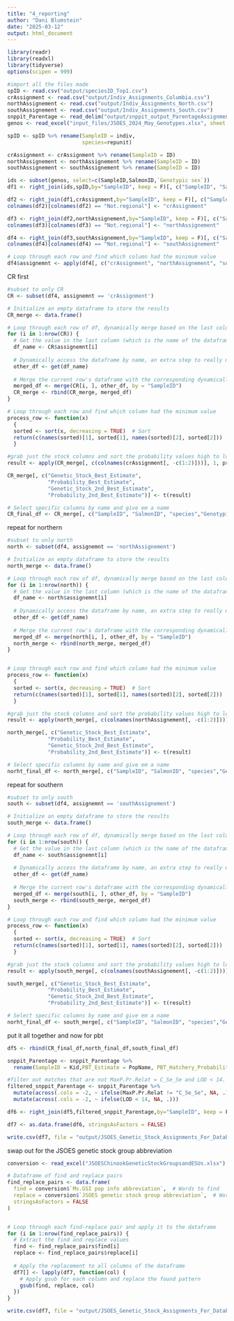 ---
title: "4_reporting"
author: "Dani Blumstein"
date: "2025-03-12"
output: html_document
---

```{r}
library(readr)
library(readxl)
library(tidyverse)
options(scipen = 999)

#import all the files made
spID <- read.csv("output/speciesID_Top1.csv")
crAssignment <- read.csv("output/Indiv_Assignments_Columbia.csv")
northAssignement <- read.csv("output/Indiv_Assignments_North.csv")
southAssignement <- read.csv("output/Indiv_Assignments_South.csv")
snppit_Parentage <- read_delim("output/snppit_output_ParentageAssignments.txt", delim = "\t", escape_double = FALSE, trim_ws = TRUE)
genos <- read_excel("input_files/JSOES_2024_May_Genotypes.xlsx", sheet = "Ots334")
```

```{r}
spID <- spID %>% rename(SampleID = indiv,
                        species=repunit)

crAssignment <- crAssignment %>% rename(SampleID = ID)
northAssignement <- northAssignement %>% rename(SampleID = ID)
southAssignement <- southAssignement %>% rename(SampleID = ID)

ids <- subset(genos, select=c(SampleID,SalmonID,`Genotypic sex`))
df1 <- right_join(ids,spID,by="SampleID", keep = F)[, c("SampleID", "SalmonID", "Genotypic sex","species", "rep_pofz")]

df2 <- right_join(df1,crAssignment,by="SampleID", keep = F)[, c("SampleID", "SalmonID", "Genotypic sex","species", "Not.regional" )]
colnames(df2)[colnames(df2) == "Not.regional"] <- "crAssignment"

df3 <- right_join(df2,northAssignement,by="SampleID", keep = F)[, c("SampleID", "SalmonID","Genotypic sex", "species","crAssignment", "Not.regional" )]
colnames(df3)[colnames(df3) == "Not.regional"] <- "northAssignement"

df4 <- right_join(df3,southAssignement,by="SampleID", keep = F)[, c("SampleID", "SalmonID", "Genotypic sex","species","crAssignment", "northAssignement","Not.regional" )]
colnames(df4)[colnames(df4) == "Not.regional"] <- "southAssignement"

# Loop through each row and find which column had the minimum value
df4$assignemnt <- apply(df4[, c("crAssignment", "northAssignement", "southAssignement")], 1, function(x) names(x)[which.min(x)])

```

CR first
```{r}
#subset to only CR
CR <- subset(df4, assignemnt == 'crAssignment')

# Initialize an empty dataframe to store the results
CR_merge <- data.frame()

# Loop through each row of df, dynamically merge based on the last column, the region
for (i in 1:nrow(CR)) {
  # Get the value in the last column (which is the name of the dataframe to merge with)
  df_name <- CR$assignemnt[i]
  
  # Dynamically access the dataframe by name, an extra step to really make sure you are woking with the right region
  other_df <- get(df_name)
  
  # Merge the current row's dataframe with the corresponding dynamically selected dataframe on SampleID
  merged_df <- merge(CR[i, ], other_df, by = "SampleID")
  CR_merge <- rbind(CR_merge, merged_df)
}

# Loop through each row and find which column had the minimum value
process_row <- function(x) 
  {
  sorted <- sort(x, decreasing = TRUE)  # Sort
  return(c(names(sorted)[1], sorted[1], names(sorted)[2], sorted[2]))
  }

#grab just the stock columns and sort the probability values high to low and grab the two highest probabilities 
result <- apply(CR_merge[, c(colnames(crAssignment[, -c(1:2)]))], 1, process_row)

CR_merge[, c("Genetic_Stock_Best_Estimate",
             "Probability_Best_Estimate",
             "Genetic_Stock_2nd_Best_Estimate",
             "Probability_2nd_Best_Estimate")] <- t(result)

# Select specific columns by name and give em a name
CR_final_df <- CR_merge[, c("SampleID", "SalmonID", "species","Genotypic sex", "Genetic_Stock_Best_Estimate", "Probability_Best_Estimate", "Genetic_Stock_2nd_Best_Estimate","Probability_2nd_Best_Estimate")]
```

repeat for northern
```{r}
#subset to only north
north <- subset(df4, assignemnt == 'northAssignement')

# Initialize an empty dataframe to store the results
north_merge <- data.frame()

# Loop through each row of df, dynamically merge based on the last column, the region
for (i in 1:nrow(north)) {
  # Get the value in the last column (which is the name of the dataframe to merge with)
  df_name <- north$assignemnt[i]
  
  # Dynamically access the dataframe by name, an extra step to really make sure you are woking with the right region
  other_df <- get(df_name)
  
  # Merge the current row's dataframe with the corresponding dynamically selected dataframe on SampleID
  merged_df <- merge(north[i, ], other_df, by = "SampleID")
  north_merge <- rbind(north_merge, merged_df)
}


# Loop through each row and find which column had the minimum value
process_row <- function(x) 
  {
  sorted <- sort(x, decreasing = TRUE)  # Sort
  return(c(names(sorted)[1], sorted[1], names(sorted)[2], sorted[2]))
  }

#grab just the stock columns and sort the probability values high to low and grab the two highest probabilities 
result <- apply(north_merge[, c(colnames(northAssignement[, -c(1:2)]))], 1, process_row)

north_merge[, c("Genetic_Stock_Best_Estimate",
             "Probability_Best_Estimate",
             "Genetic_Stock_2nd_Best_Estimate",
             "Probability_2nd_Best_Estimate")] <- t(result)

# Select specific columns by name and give em a name
norht_final_df <- north_merge[, c("SampleID", "SalmonID", "species","Genotypic sex", "Genetic_Stock_Best_Estimate", "Probability_Best_Estimate", "Genetic_Stock_2nd_Best_Estimate","Probability_2nd_Best_Estimate")]
```

repeat for southern
```{r}
#subset to only south
south <- subset(df4, assignemnt == 'southAssignement')

# Initialize an empty dataframe to store the results
south_merge <- data.frame()

# Loop through each row of df, dynamically merge based on the last column, the region
for (i in 1:nrow(south)) {
  # Get the value in the last column (which is the name of the dataframe to merge with)
  df_name <- south$assignemnt[i]
  
  # Dynamically access the dataframe by name, an extra step to really make sure you are woking with the right region
  other_df <- get(df_name)
  
  # Merge the current row's dataframe with the corresponding dynamically selected dataframe on SampleID
  merged_df <- merge(south[i, ], other_df, by = "SampleID")
  south_merge <- rbind(south_merge, merged_df)
}

# Loop through each row and find which column had the minimum value
process_row <- function(x) 
  {
  sorted <- sort(x, decreasing = TRUE)  # Sort
  return(c(names(sorted)[1], sorted[1], names(sorted)[2], sorted[2]))
  }

#grab just the stock columns and sort the probability values high to low and grab the two highest probabilities 
result <- apply(south_merge[, c(colnames(southAssignement[, -c(1:2)]))], 1, process_row)

south_merge[, c("Genetic_Stock_Best_Estimate",
             "Probability_Best_Estimate",
             "Genetic_Stock_2nd_Best_Estimate",
             "Probability_2nd_Best_Estimate")] <- t(result)

# Select specific columns by name and give em a name
norht_final_df <- south_merge[, c("SampleID", "SalmonID", "species","Genotypic sex", "Genetic_Stock_Best_Estimate", "Probability_Best_Estimate", "Genetic_Stock_2nd_Best_Estimate","Probability_2nd_Best_Estimate")]
```



put it all together and now for pbt
```{r}
df5 <- rbind(CR_final_df,north_final_df,south_final_df)

snppit_Parentage <- snppit_Parentage %>% 
  rename(SampleID = Kid,PBT_Estimate = PopName, PBT_Hatchery_Probability = P.Pr.Max)

#filter out matches that are not MaxP.Pr.Relat = C_Se_Se and LOD < 14. keep the scond column though becuase that has the sampleID
filtered_snppit_Parentage <- snppit_Parentage %>%
  mutate(across(.cols = -2, ~ ifelse(MaxP.Pr.Relat != "C_Se_Se", NA, .))) %>%
  mutate(across(.cols = -2, ~ ifelse(LOD < 14, NA, .)))

df6 <- right_join(df5,filtered_snppit_Parentage,by="SampleID", keep = F)[,  c("SampleID", "SalmonID","Genotypic sex", "species", "Genetic_Stock_Best_Estimate", "Probability_Best_Estimate", "Genetic_Stock_2nd_Best_Estimate","Probability_2nd_Best_Estimate", "PBT_Estimate","PBT_Hatchery_Probability")]

df7 <- as.data.frame(df6, stringsAsFactors = FALSE)

write.csv(df7, file = "output/JSOES_Genetic_Stock_Assignments_For_Database_pop_info.csv", row.names = FALSE)
```

swap out for the JSOES genetic stock group abbreviation
```{r}
conversion <- read_excel("JSOESChinookGeneticStockGroupsandESUs.xlsx")

# Dataframe of find and replace pairs
find_replace_pairs <- data.frame(
  find = conversion$`Ms.GSI pop info abbreviation`,  # Words to find
  replace = conversion$`JSOES genetic stock group abbreviation`,  # Words to replace with
  stringsAsFactors = FALSE
)


# Loop through each find-replace pair and apply it to the dataframe
for (i in 1:nrow(find_replace_pairs)) {
  # Extract the find and replace values
  find <- find_replace_pairs$find[i]
  replace <- find_replace_pairs$replace[i]
  
  # Apply the replacement to all columns of the dataframe
  df7[] <- lapply(df7, function(col) {
    # Apply gsub for each column and replace the found pattern
    gsub(find, replace, col)
  })
}

write.csv(df7, file = "output/JSOES_Genetic_Stock_Assignments_For_Database_stock_group.csv", row.names = FALSE)
```

